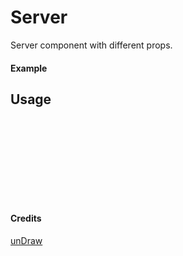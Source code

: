 
<Meta of={Server} title="unDraw/Server" />

# Server

Server component with different props.

#### Example

<Canvas of={Server.Primary} />

## Usage

```ts
import { Server } from "yadl-ui";

const Example = () => {
  return (
      <Server />
  );
};

export default Example;
```

#### Credits
[unDraw](https://undraw.co/illustrations)
